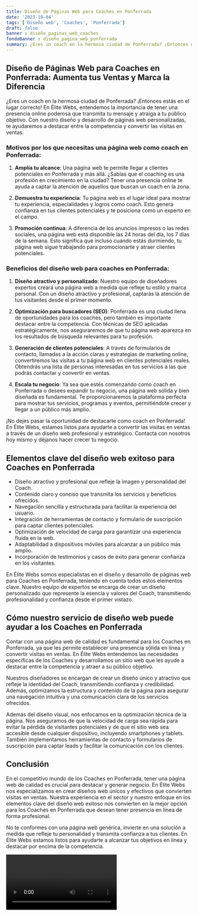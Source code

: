 ```yaml
---
title: Diseño de Páginas Web para Coaches en Ponferrada
date: '2023-10-04'
tags: ['Diseño web', 'Coaches', 'Ponferrada']
draft: false
banner : diseño_paginas_web_coaches
fondoBanner : diseño_pagina_web_ponferrada
summary: ¿Eres un coach en la hermosa ciudad de Ponferrada? ¡Entonces estás en el lugar correcto! En Élite Webs, entendemos la importancia de tener una presencia online poderosa que transmita tu mensaje y atraiga a tu público objetivo. Con nuestro diseño y desarrollo de páginas web personalizadas, te ayudaremos a destacar entre la competencia y convertir las visitas en ventas.
---
```


## Diseño de Páginas Web para Coaches en Ponferrada: Aumenta tus Ventas y Marca la Diferencia

¿Eres un coach en la hermosa ciudad de Ponferrada? ¡Entonces estás en el lugar correcto! En Élite Webs, entendemos la importancia de tener una presencia online poderosa que transmita tu mensaje y atraiga a tu público objetivo. Con nuestro diseño y desarrollo de páginas web personalizadas, te ayudaremos a destacar entre la competencia y convertir las visitas en ventas.

### Motivos por los que necesitas una página web como coach en Ponferrada:

1. **Amplía tu alcance**: Una página web te permite llegar a clientes potenciales en Ponferrada y más allá. ¿Sabías que el coaching es una profesión en crecimiento en la ciudad? Tener una presencia online te ayuda a captar la atención de aquellos que buscan un coach en la zona.

2. **Demuestra tu experiencia**: Tu página web es el lugar ideal para mostrar tu experiencia, especialidades y logros como coach. Esto genera confianza en tus clientes potenciales y te posiciona como un experto en el campo.

3. **Promoción continua**: A diferencia de los anuncios impresos o las redes sociales, una página web está disponible las 24 horas del día, los 7 días de la semana. Esto significa que incluso cuando estás durmiendo, tu página web sigue trabajando para promocionarte y atraer clientes potenciales.

### Beneficios del diseño web para coaches en Ponferrada:

1. **Diseño atractivo y personalizado**: Nuestro equipo de diseñadores expertos creará una página web a medida que refleje tu estilo y marca personal. Con un diseño atractivo y profesional, captarás la atención de tus visitantes desde el primer momento.

2. **Optimización para buscadores (SEO)**: Ponferrada es una ciudad llena de oportunidades para los coaches, pero también es importante destacar entre la competencia. Con técnicas de SEO aplicadas estratégicamente, nos aseguraremos de que tu página web aparezca en los resultados de búsqueda relevantes para tu profesión.

3. **Generación de clientes potenciales**: A través de formularios de contacto, llamadas a la acción claras y estrategias de marketing online, convertiremos las visitas a tu página web en clientes potenciales reales. Obtendrás una lista de personas interesadas en tus servicios a las que podrás contactar y convertir en ventas.

4. **Escala tu negocio**: Ya sea que estés comenzando como coach en Ponferrada o desees expandir tu negocio, una página web sólida y bien diseñada es fundamental. Te proporcionaremos la plataforma perfecta para mostrar tus servicios, programas y eventos, permitiéndote crecer y llegar a un público más amplio.

¡No dejes pasar la oportunidad de destacarte como coach en Ponferrada! En Élite Webs, estamos listos para ayudarte a convertir las visitas en ventas a través de un diseño web profesional y estratégico. Contacta con nosotros hoy mismo y déjanos hacer crecer tu negocio.

<GifSeo />

<Cta />

## Elementos clave del diseño web exitoso para Coaches en Ponferrada

- Diseño atractivo y profesional que refleje la imagen y personalidad del Coach.
- Contenido claro y conciso que transmita los servicios y beneficios ofrecidos.
- Navegación sencilla y estructurada para facilitar la experiencia del usuario.
- Integración de herramientas de contacto y formulario de suscripción para captar clientes potenciales.
- Optimización de velocidad de carga para garantizar una experiencia fluida en la web.
- Adaptabilidad a dispositivos móviles para alcanzar a un público más amplio.
- Incorporación de testimonios y casos de éxito para generar confianza en los visitantes.

En Élite Webs somos especialistas en el diseño y desarrollo de páginas web para Coaches en Ponferrada, teniendo en cuenta todos estos elementos clave. Nuestro equipo de expertos se encarga de crear un diseño personalizado que represente la esencia y valores del Coach, transmitiendo profesionalidad y confianza desde el primer vistazo.

## Cómo nuestro servicio de diseño web puede ayudar a los Coaches en Ponferrada

Contar con una página web de calidad es fundamental para los Coaches en Ponferrada, ya que les permite establecer una presencia sólida en línea y convertir visitas en ventas. En Élite Webs entendemos las necesidades específicas de los Coaches y desarrollamos un sitio web que les ayude a destacar entre la competencia y atraer a su público objetivo.

Nuestros diseñadores se encargan de crear un diseño único y atractivo que refleje la identidad del Coach, transmitiendo confianza y credibilidad. Además, optimizamos la estructura y contenido de la página para asegurar una navegación intuitiva y una comunicación clara de los servicios ofrecidos.

Además del diseño visual, nos enfocamos en la optimización técnica de la página. Nos aseguramos de que la velocidad de carga sea rápida para evitar la pérdida de visitantes potenciales y de que el sitio web sea accesible desde cualquier dispositivo, incluyendo smartphones y tablets. También implementamos herramientas de contacto y formularios de suscripción para captar leads y facilitar la comunicación con los clientes.

## Conclusión

En el competitivo mundo de los Coaches en Ponferrada, tener una página web de calidad es crucial para destacar y generar negocio. En Élite Webs nos especializamos en crear diseños web únicos y efectivos que convierten visitas en ventas. Nuestra experiencia en el sector y nuestro enfoque en los elementos clave del diseño web exitoso nos convierten en la mejor opción para los Coaches en Ponferrada que desean tener presencia en línea de forma profesional.

No te conformes con una página web genérica, invierte en una solución a medida que refleje tu personalidad y transmita confianza a tus clientes. En Élite Webs estamos listos para ayudarte a alcanzar tus objetivos en línea y destacar por encima de la competencia.


<Video />

<CtaBot job='Coaches' city='Ponferrada'/>

<Gmaps query='Ponferrada+españa+maps' />